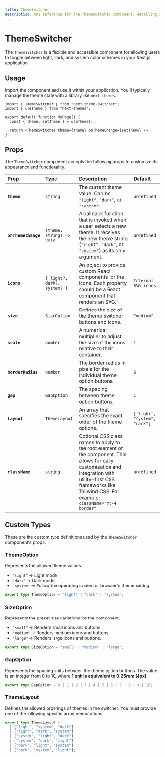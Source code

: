 ```yaml
---
title: ThemeSwitcher
description: API reference for the ThemeSwitcher component, detailing its props, types, and usage.
---
```



# ThemeSwitcher

The `ThemeSwitcher` is a flexible and accessible component for allowing users to toggle between light, dark, and system color schemes in your Next.js application.

## Usage

Import the component and use it within your application. You'll typically manage the theme state with a library like `next-themes`.

```tsx
import { ThemeSwitcher } from "next-theme-switcher";
import { useTheme } from "next-themes";

export default function MyPage() {
  const { theme, setTheme } = useTheme();

  return <ThemeSwitcher theme={theme} onThemeChange={setTheme} />;
}
```

## Props

The `ThemeSwitcher` component accepts the following props to customize its appearance and functionality.

| Prop                | Type                         | Description                                                                                                                                                                                                            | Default                       |
| :------------------ | :--------------------------- | :--------------------------------------------------------------------------------------------------------------------------------------------------------------------------------------------------------------------- | :---------------------------- |
| **`theme`**         | `string`                     | The current theme value. Can be `"light"`, `"dark"`, or `"system"`.                                                                                                                                                    | `undefined`                   |
| **`onThemeChange`** | `(theme: string) => void`    | A callback function that is invoked when a user selects a new theme. It receives the new theme string (`"light"`, `"dark"`, or `"system"`) as its only argument.                                                       | `undefined`                   |
| **`icons`**         | `{ light?, dark?, system? }` | An object to provide custom React components for the icons. Each property should be a React component that renders an SVG.                                                                                             | `Internal SVG icons`          |
| **`size`**          | `SizeOption`                 | Defines the size of the theme switcher buttons and icons.                                                                                                                                                              | `"medium"`                    |
| **`scale`**         | `number`                     | A numerical multiplier to adjust the size of the icons relative to their container.                                                                                                                                    | `1`                           |
| **`borderRadius`**  | `number`                     | The border radius in pixels for the individual theme option buttons.                                                                                                                                                   | `6`                           |
| **`gap`**           | `GapOption`                  | The spacing between theme option buttons.                                                                                                                                                                              | `1`                           |
| **`layout`**        | `ThemeLayout`                | An array that specifies the exact order of the theme options.                                                                                                                                                          | `["light", "system", "dark"]` |
| **`className`**     | `string`                     | Optional CSS class names to apply to the root element of the component. This allows for easy customization and integration with utility-first CSS frameworks like Tailwind CSS. For example: `className="mt-4 border"` | `undefined`                   |

## Custom Types

These are the custom type definitions used by the `ThemeSwitcher` component's props.

### ThemeOption

Represents the allowed theme values.

- `"light"` → Light mode
- `"dark"` → Dark mode
- `"system"` → Follow the operating system or browser's theme setting

```ts
export type ThemeOption = "light" | "dark" | "system";
```

### SizeOption

Represents the preset size variations for the component.

- `"small"` → Renders small icons and buttons.
- `"medium"` → Renders medium icons and buttons.
- `"large"` → Renders large icons and buttons.

```ts
export type SizeOption = "small" | "medium" | "large";
```

### GapOption

Represents the spacing units between the theme option buttons. The value is an integer from 0 to 10, where **1 unit is equivalent to 0.25rem (4px)**.

```ts
export type GapOption = 0 | 1 | 2 | 3 | 4 | 5 | 6 | 7 | 8 | 9 | 10;
```

### ThemeLayout

Defines the allowed orderings of themes in the switcher. You must provide one of the following specific array permutations.

```ts
export type ThemeLayout =
  | ["light", "system", "dark"]
  | ["light", "dark", "system"]
  | ["system", "light", "dark"]
  | ["system", "dark", "light"]
  | ["dark", "light", "system"]
  | ["dark", "system", "light"];
```
